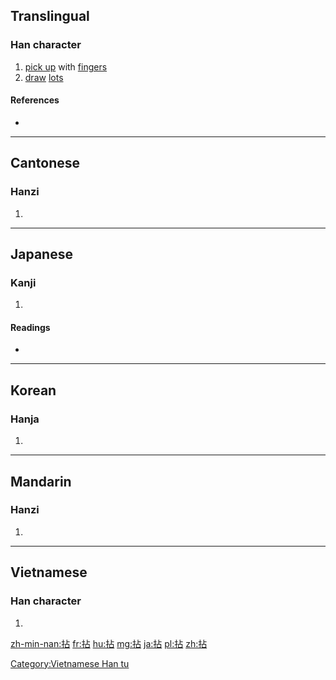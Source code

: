 {{also|撚}}
==Translingual==

===Han character===
{{Han char|rn=64|rad=手|as=05|sn=8|four=5106<sub>0</sub>|canj=手卜口 (QYR)|ids=⿰[[扌]][[占]]}}

# [[pick up]] with [[finger]]s
# [[draw]] [[lot]]s

====References====
* {{Han ref|kx=0424.230|dkj=11945|dj=0773.040|hdz=31851.020|uh=62C8|ud=25288|bh=A9E0|bd=43488}}

----

==Cantonese==

===Hanzi===
{{yue-hanzi|jyut=[[nim1]], [[nin2]]|y=nim1, nin2}}

# {{defn|lang=yue|sort=手05}}

----

==Japanese==

===Kanji===
{{ja-kanji|grade=|rs=手05}}

# {{defn|lang=ja|sort=手05}}

====Readings====
* {{ja-readings|on=[[でん]] (den), [[せん]] (sen), [[ねん]] (nen)|kun=[[つまむ]] (tsumamu)}}

----

==Korean==

===Hanja===
{{ko-hanja|hangeul=[[념]]>[[염]]|eumhun=|rv=nyeom>yeom|mr=nyŏm>yŏm|y=nyem>yem}}

# {{defn|lang=ko|sort=手05}}

----

==Mandarin==

===Hanzi===
{{cmn-hanzi|pin=[[nián]] ([[nian2]])|wg=nien<sup>2</sup>}}

# {{defn|lang=cmn|sort=手05}}

----

==Vietnamese==

===Han character===
{{vi-readings|rs=手05| hanviet = [[chêm]], [[niêm]], [[chiêm]], [[chớm]]}}

# {{defn|lang=vi|sort=手05}}

[[Category:Vietnamese Han tu]]

[[zh-min-nan:拈]]
[[fr:拈]]
[[hu:拈]]
[[mg:拈]]
[[ja:拈]]
[[pl:拈]]
[[zh:拈]]
